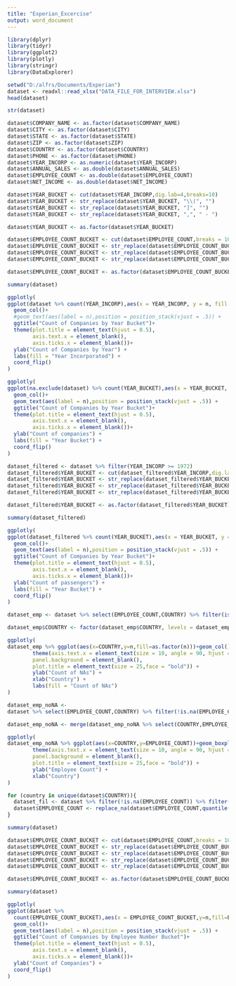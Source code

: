 ```yaml
---
title: "Experian_Excercise"
output: word_document
---
```


```r
library(dplyr)
library(tidyr)
library(ggplot2)
library(plotly)
library(stringr)
library(DataExplorer)
```


```r
setwd("D:/alfrs/Documents/Experian")
dataset <- readxl::read_xlsx("DATA_FILE_FOR_INTERVIEW.xlsx")
head(dataset)
```

```r
str(dataset)

dataset$COMPANY_NAME <- as.factor(dataset$COMPANY_NAME)
dataset$CITY <- as.factor(dataset$CITY)
dataset$STATE <- as.factor(dataset$STATE)
dataset$ZIP <- as.factor(dataset$ZIP)
dataset$COUNTRY <- as.factor(dataset$COUNTRY)
dataset$PHONE <- as.factor(dataset$PHONE)
dataset$YEAR_INCORP <- as.numeric(dataset$YEAR_INCORP)
dataset$ANNUAL_SALES <- as.double(dataset$ANNUAL_SALES)
dataset$EMPLOYEE_COUNT <- as.double(dataset$EMPLOYEE_COUNT)
dataset$NET_INCOME <- as.double(dataset$NET_INCOME)

dataset$YEAR_BUCKET <- cut(dataset$YEAR_INCORP,dig.lab=4,breaks=10)
dataset$YEAR_BUCKET <- str_replace(dataset$YEAR_BUCKET, "\\(", "")
dataset$YEAR_BUCKET <- str_replace(dataset$YEAR_BUCKET, "]", "")
dataset$YEAR_BUCKET <- str_replace(dataset$YEAR_BUCKET, ",", " - ")

dataset$YEAR_BUCKET <- as.factor(dataset$YEAR_BUCKET)

dataset$EMPLOYEE_COUNT_BUCKET <- cut(dataset$EMPLOYEE_COUNT,breaks = 10,dig.lab = 10)
dataset$EMPLOYEE_COUNT_BUCKET <- str_replace(dataset$EMPLOYEE_COUNT_BUCKET, "\\(", "")
dataset$EMPLOYEE_COUNT_BUCKET <- str_replace(dataset$EMPLOYEE_COUNT_BUCKET, "]", "")
dataset$EMPLOYEE_COUNT_BUCKET <- str_replace(dataset$EMPLOYEE_COUNT_BUCKET, ",", " - ")

dataset$EMPLOYEE_COUNT_BUCKET <- as.factor(dataset$EMPLOYEE_COUNT_BUCKET)

summary(dataset)
```

```r
ggplotly(
ggplot(dataset %>% count(YEAR_INCORP),aes(x = YEAR_INCORP, y = n, fill = as.factor(YEAR_INCORP)))+
  geom_col()+
  #geom_text(aes(label = n),position = position_stack(vjust = .5)) +
  ggtitle("Count of Companies by Year Bucket")+
  theme(plot.title = element_text(hjust = 0.5),
        axis.text.x = element_blank(),
        axis.ticks.x = element_blank())+
  ylab("Count of Companies by Year") +
  labs(fill = "Year Incorporated") +
  coord_flip()
)
```



```r

ggplotly(
ggplot(na.exclude(dataset) %>% count(YEAR_BUCKET),aes(x = YEAR_BUCKET, y = n, fill = as.factor(YEAR_BUCKET)))+
  geom_col()+
  geom_text(aes(label = n),position = position_stack(vjust = .5)) +
  ggtitle("Count of Companies by Year Bucket")+
  theme(plot.title = element_text(hjust = 0.5),
        axis.text.x = element_blank(),
        axis.ticks.x = element_blank())+
  ylab("Count of companies") +
  labs(fill = "Year Bucket") +
  coord_flip()
)

```

```r
dataset_filtered <- dataset %>% filter(YEAR_INCORP >= 1972)
dataset_filtered$YEAR_BUCKET <- cut(dataset_filtered$YEAR_INCORP,dig.lab=4,breaks=10)
dataset_filtered$YEAR_BUCKET <- str_replace(dataset_filtered$YEAR_BUCKET, "\\(", "")
dataset_filtered$YEAR_BUCKET <- str_replace(dataset_filtered$YEAR_BUCKET, "]", "")
dataset_filtered$YEAR_BUCKET <- str_replace(dataset_filtered$YEAR_BUCKET, ",", " - ")

dataset_filtered$YEAR_BUCKET <- as.factor(dataset_filtered$YEAR_BUCKET)

summary(dataset_filtered)
```

```r

ggplotly(
ggplot(dataset_filtered %>% count(YEAR_BUCKET),aes(x = YEAR_BUCKET, y = n, fill = as.factor(YEAR_BUCKET)))+
  geom_col()+
  geom_text(aes(label = n),position = position_stack(vjust = .5)) +
  ggtitle("Count of Companies by Year Bucket")+
  theme(plot.title = element_text(hjust = 0.5),
        axis.text.x = element_blank(),
        axis.ticks.x = element_blank())+
  ylab("Count of passengers") +
  labs(fill = "Year Bucket") +
  coord_flip()
)

```


```r
dataset_emp <- dataset %>% select(EMPLOYEE_COUNT,COUNTRY) %>% filter(is.na(EMPLOYEE_COUNT)) %>% count(COUNTRY)

dataset_emp$COUNTRY <- factor(dataset_emp$COUNTRY, levels = dataset_emp$COUNTRY[order(dataset_emp$n,decreasing = TRUE)])

ggplotly(
dataset_emp %>% ggplot(aes(x=COUNTRY,y=n,fill=as.factor(n)))+geom_col()+
        theme(axis.text.x = element_text(size = 10, angle = 90, hjust = .5, vjust = .5),
        panel.background = element_blank(),
        plot.title = element_text(size = 25,face = "bold")) + 
        ylab("Count of NAs") +
        xlab("Country") +
        labs(fill = "Count of NAs")
)
```

```r
dataset_emp_noNA <- 
dataset %>% select(EMPLOYEE_COUNT,COUNTRY) %>% filter(!is.na(EMPLOYEE_COUNT))

dataset_emp_noNA <- merge(dataset_emp_noNA %>% select(COUNTRY,EMPLOYEE_COUNT), dataset_emp %>% select(COUNTRY),all=FALSE)

ggplotly(
dataset_emp_noNA %>% ggplot(aes(x=COUNTRY,y=EMPLOYEE_COUNT))+geom_boxplot()+
        theme(axis.text.x = element_text(size = 10, angle = 90, hjust = .5, vjust = .5),
        panel.background = element_blank(),
        plot.title = element_text(size = 25,face = "bold")) +
        ylab("Employee Count") + 
        xlab("Country")
)

```

```r

for (country in unique(dataset$COUNTRY)){
  dataset_fil <- dataset %>% filter(!is.na(EMPLOYEE_COUNT)) %>% filter(COUNTRY == country)
  dataset$EMPLOYEE_COUNT <- replace_na(dataset$EMPLOYEE_COUNT,quantile(na.exclude(dataset_fil$EMPLOYEE_COUNT),probs=0.5))
}

summary(dataset)

```

```r

dataset$EMPLOYEE_COUNT_BUCKET <- cut(dataset$EMPLOYEE_COUNT,breaks = 10,dig.lab = 10)
dataset$EMPLOYEE_COUNT_BUCKET <- str_replace(dataset$EMPLOYEE_COUNT_BUCKET, "\\(", "")
dataset$EMPLOYEE_COUNT_BUCKET <- str_replace(dataset$EMPLOYEE_COUNT_BUCKET, "]", "")
dataset$EMPLOYEE_COUNT_BUCKET <- str_replace(dataset$EMPLOYEE_COUNT_BUCKET, ",", " - ")
dataset$EMPLOYEE_COUNT_BUCKET <- str_replace(dataset$EMPLOYEE_COUNT_BUCKET, "-2200", "0")

dataset$EMPLOYEE_COUNT_BUCKET <- as.factor(dataset$EMPLOYEE_COUNT_BUCKET)

summary(dataset)

```

```r
ggplotly(
ggplot(dataset %>%
  count(EMPLOYEE_COUNT_BUCKET),aes(x = EMPLOYEE_COUNT_BUCKET,y=n,fill=EMPLOYEE_COUNT_BUCKET))+
  geom_col()+
  geom_text(aes(label = n),position = position_stack(vjust = .5)) +
  ggtitle("Count of Companies by Employee Number Bucket")+
  theme(plot.title = element_text(hjust = 0.5),
        axis.text.x = element_blank(),
        axis.ticks.x = element_blank())+
  ylab("Count of Companies") +
  coord_flip()
)
```